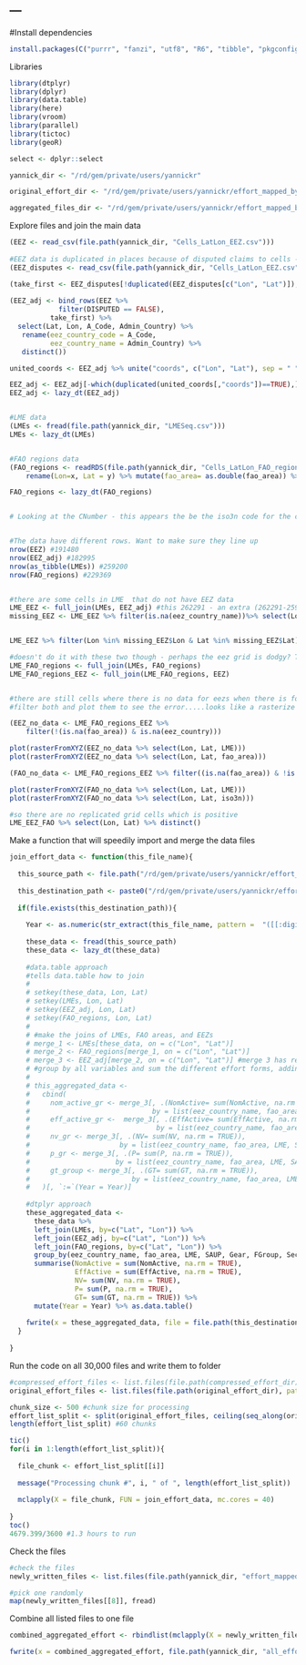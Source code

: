 ---
---
#Install dependencies
```r
install.packages(C("purrr", "fanzi", "utf8", "R6", "tibble", "pkgconfig", "dplyr", "dtplyr", "data.table", "geoR"))

```

Libraries
```r

library(dtplyr)
library(dplyr)
library(data.table)
library(here)
library(vroom)
library(parallel)
library(tictoc)
library(geoR)

select <- dplyr::select

yannick_dir <- "/rd/gem/private/users/yannickr"

original_effort_dir <- "/rd/gem/private/users/yannickr/effort_mapped_bycountry"

aggregated_files_dir <- "/rd/gem/private/users/yannickr/effort_mapped_by_country_aggregated/"

```

Explore files and join the main data
```r

(EEZ <- read_csv(file.path(yannick_dir, "Cells_LatLon_EEZ.csv"))) 
 
#EEZ data is duplicated in places because of disputed claims to cells - just going to take the first country listed
(EEZ_disputes <- read_csv(file.path(yannick_dir, "Cells_LatLon_EEZ.csv")) %>% filter(DISPUTED==TRUE))

(take_first <- EEZ_disputes[!duplicated(EEZ_disputes[c("Lon", "Lat")]),])
     
(EEZ_adj <- bind_rows(EEZ %>% 
            filter(DISPUTED == FALSE),
          take_first) %>% 
  select(Lat, Lon, A_Code, Admin_Country) %>% 
   rename(eez_country_code = A_Code, 
          eez_country_name = Admin_Country) %>% 
   distinct())

united_coords <- EEZ_adj %>% unite("coords", c("Lon", "Lat"), sep = " ")

EEZ_adj <- EEZ_adj[-which(duplicated(united_coords[,"coords"])==TRUE),] %>% as.data.table() # remove duplicated EEZ records
EEZ_adj <- lazy_dt(EEZ_adj)


#LME data
(LMEs <- fread(file.path(yannick_dir, "LMESeq.csv")))
LMEs <- lazy_dt(LMEs)


#FAO regions data
(FAO_regions <- readRDS(file.path(yannick_dir, "Cells_LatLon_FAO_regions.rds")) %>% 
    rename(Lon=x, Lat = y) %>% mutate(fao_area= as.double(fao_area)) %>% as.data.table())

FAO_regions <- lazy_dt(FAO_regions)


# Looking at the CNumber - this appears the be the iso3n code for the country. This is often the name the same as the admin country but is different when the land masses are territories of other countries


#The data have different rows. Want to make sure they line up
nrow(EEZ) #191480
nrow(EEZ_adj) #182995
nrow(as_tibble(LMEs)) #259200
nrow(FAO_regions) #229369


#there are some cells in LME  that do not have EEZ data
LME_EEZ <- full_join(LMEs, EEZ_adj) #this 262291 - an extra (262291-259200 = 3091) rows
missing_EEZ <- LME_EEZ %>% filter(is.na(eez_country_name))%>% select(Lon, Lat, LME)


LME_EEZ %>% filter(Lon %in% missing_EEZ$Lon & Lat %in% missing_EEZ$Lat) # the presence of cells in missing data seems to vastly outnumber

#doesn't do it with these two though - perhaps the eez grid is dodgy? Try the new EEZ xy file. That worked.
LME_FAO_regions <- full_join(LMEs, FAO_regions)
LME_FAO_regions_EEZ <- full_join(LME_FAO_regions, EEZ)


#there are still cells where there is no data for eezs when there is for FAO and LME, and none for FAO when there is for LME and EEZ.
#filter both and plot them to see the error.....looks like a rasterize issue - very few number of cells missing, not too worried about that. Can edit the effort files post hoc where these data are missing for effort data (likely to be low numbers (hundreds rather than thousands of cells).

(EEZ_no_data <- LME_FAO_regions_EEZ %>% 
    filter(!(is.na(fao_area)) & is.na(eez_country)))

plot(rasterFromXYZ(EEZ_no_data %>% select(Lon, Lat, LME)))
plot(rasterFromXYZ(EEZ_no_data %>% select(Lon, Lat, fao_area)))

(FAO_no_data <- LME_FAO_regions_EEZ %>% filter((is.na(fao_area)) & !is.na(eez_country)))

plot(rasterFromXYZ(FAO_no_data %>% select(Lon, Lat, LME)))
plot(rasterFromXYZ(FAO_no_data %>% select(Lon, Lat, iso3n)))

#so there are no replicated grid cells which is positive
LME_EEZ_FAO %>% select(Lon, Lat) %>% distinct()

```

Make a function that will speedily import and merge the data files

```r

join_effort_data <- function(this_file_name){
  
  this_source_path <- file.path("/rd/gem/private/users/yannickr/effort_mapped_bycountry", this_file_name)
  
  this_destination_path <- paste0("/rd/gem/private/users/yannickr/effort_mapped_by_country_aggregated/", "aggregated_", this_file_name)
  
  if(file.exists(this_destination_path)){
    
    Year <- as.numeric(str_extract(this_file_name, pattern =  "([[:digit:]])+"))
    
    these_data <- fread(this_source_path)
    these_data <- lazy_dt(these_data)
    
    #data.table approach
    #tells data.table how to join
    # 
    # setkey(these_data, Lon, Lat)
    # setkey(LMEs, Lon, Lat)
    # setkey(EEZ_adj, Lon, Lat)
    # setkey(FAO_regions, Lon, Lat)
    # 
    # #make the joins of LMEs, FAO areas, and EEZs
    # merge_1 <- LMEs[these_data, on = c("Lon", "Lat")]
    # merge_2 <- FAO_regions[merge_1, on = c("Lon", "Lat")]
    # merge_3 <- EEZ_adj[merge_2, on = c("Lon", "Lat")] #merge 3 has retained the same number of rows
    # #group by all variables and sum the different effort forms, adding year at the end
    # 
    # this_aggregated_data <- 
    #   cbind(
    #     nom_active_gr <- merge_3[, .(NomActive= sum(NomActive, na.rm = TRUE)),
    #                              by = list(eez_country_name, fao_area, LME, SAUP, Gear, FGroup, Sector )][,"NomActive"],
    #     eff_active_gr <-  merge_3[, .(EffActive= sum(EffActive, na.rm = TRUE)), 
    #                               by = list(eez_country_name, fao_area, LME, SAUP, Gear, FGroup, Sector )][,"EffActive"],
    #     nv_gr <- merge_3[, .(NV= sum(NV, na.rm = TRUE)),
    #                      by = list(eez_country_name, fao_area, LME, SAUP, Gear, FGroup, Sector )][,"NV"],
    #     p_gr <- merge_3[, .(P= sum(P, na.rm = TRUE)), 
    #                     by = list(eez_country_name, fao_area, LME, SAUP, Gear, FGroup, Sector )][,"P"],
    #     gt_group <- merge_3[, .(GT= sum(GT, na.rm = TRUE)), 
    #                         by = list(eez_country_name, fao_area, LME, SAUP, Gear, FGroup, Sector )][,"GT"]
    #   )[, `:=`(Year = Year)]
    
    #dtplyr approach
    these_aggregated_data <-
      these_data %>%
      left_join(LMEs, by=c("Lat", "Lon")) %>%
      left_join(EEZ_adj, by=c("Lat", "Lon")) %>%
      left_join(FAO_regions, by=c("Lat", "Lon")) %>%
      group_by(eez_country_name, fao_area, LME, SAUP, Gear, FGroup, Sector) %>%
      summarise(NomActive = sum(NomActive, na.rm = TRUE),
                EffActive = sum(EffActive, na.rm = TRUE),
                NV= sum(NV, na.rm = TRUE),
                P= sum(P, na.rm = TRUE),
                GT= sum(GT, na.rm = TRUE)) %>%
      mutate(Year = Year) %>% as.data.table()
    
    fwrite(x = these_aggregated_data, file = file.path(this_destination_path))
  }
  
}


```

Run the code on all 30,000 files and write them to folder
```r
#compressed_effort_files <- list.files(file.path(compressed_effort_dir), full.names = TRUE)
original_effort_files <- list.files(file.path(original_effort_dir), pattern = ".csv")

chunk_size <- 500 #chunk size for processing
effort_list_split <- split(original_effort_files, ceiling(seq_along(original_effort_files)/chunk_size))
length(effort_list_split) #60 chunks

tic()
for(i in 1:length(effort_list_split)){
  
  file_chunk <- effort_list_split[[i]]
  
  message("Processing chunk #", i, " of ", length(effort_list_split))
  
  mclapply(X = file_chunk, FUN = join_effort_data, mc.cores = 40)
  
}
toc()
4679.399/3600 #1.3 hours to run
```


Check the files

```r
#check the files
newly_written_files <- list.files(file.path(yannick_dir, "effort_mapped_by_country_aggregated"), full.names = TRUE)

#pick one randomly 
map(newly_written_files[[8]], fread)
```

Combine all listed files to one file
```r

combined_aggregated_effort <- rbindlist(mclapply(X = newly_written_files, FUN = fread, mc.cores = 40))

fwrite(x = combined_aggregated_effort, file.path(yannick_dir, "all_effort_aggregated.csv"))

```

